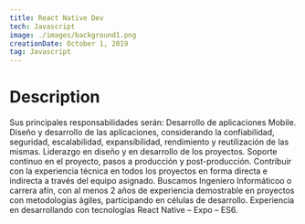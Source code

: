 ```yaml
---
title: React Native Dev
tech: Javascript
image: ./images/background1.png
creationDate: October 1, 2019
tag: Javascript
---
```


# Description

Sus principales responsabilidades serán:
Desarrollo de aplicaciones Mobile.
Diseño y desarrollo de las aplicaciones, considerando la confiabilidad, seguridad, escalabilidad, expansibilidad, rendimiento y reutilización de las mismas.
Liderazgo en diseño y en desarrollo de los proyectos.
Soporte continuo en el proyecto, pasos a producción y post-producción.
Contribuir con la experiencia técnica en todos los proyectos en forma directa e indirecta a través del equipo asignado.
Buscamos Ingeniero Informáticoo o carrera afín, con al menos 2 años de experiencia demostrable en proyectos con metodologías ágiles, participando en células de desarrollo.
Experiencia en desarrollando con tecnologías React Native – Expo – ES6.
